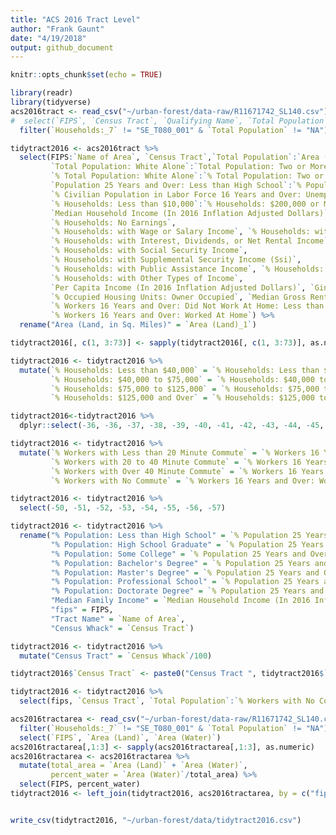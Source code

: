 ```yaml
---
title: "ACS 2016 Tract Level"
author: "Frank Gaunt"
date: "4/19/2018"
output: github_document
---
```


```r
knitr::opts_chunk$set(echo = TRUE)
```

```r
library(readr)
library(tidyverse)
acs2016tract <- read_csv("~/urban-forest/data-raw/R11671742_SL140.csv") %>%
#  select(`FIPS`, `Census Tract`, `Qualifying Name`, `Total Population`:`% Workers 16 Years and Over: Worked At Home`) %>%
  filter(`Households:_7` != "SE_T080_001" & `Total Population` != "NA") 

tidytract2016 <- acs2016tract %>%
  select(FIPS:`Name of Area`, `Census Tract`,`Total Population`:`Area (Land)_1`,
         `Total Population: White Alone`:`Total Population: Two or More Races`, 
         `% Total Population: White Alone`:`% Total Population: Two or More Races`,
         `Population 25 Years and Over: Less than High School`:`% Population 25 Years and Over: Doctorate Degree`, 
         `% Civilian Population in Labor Force 16 Years and Over: Unemployed`, 
         `% Households: Less than $10,000`:`% Households: $200,000 or More`, 
         `Median Household Income (In 2016 Inflation Adjusted Dollars)`, 
         `% Households: No Earnings`, 
         `% Households: with Wage or Salary Income`, `% Households: with Self-Employment Income`, 
         `% Households: with Interest, Dividends, or Net Rental Income`, 
         `% Households: with Social Security Income`, 
         `% Households: with Supplemental Security Income (Ssi)`, 
         `% Households: with Public Assistance Income`, `% Households: with Retirement Income`, 
         `% Households: with Other Types of Income`, 
         `Per Capita Income (In 2016 Inflation Adjusted Dollars)`, `Gini Index`, 
         `% Occupied Housing Units: Owner Occupied`, `Median Gross Rent`, 
         `% Workers 16 Years and Over: Did Not Work At Home: Less than 10 Minutes`:`% Workers 16 Years and Over: Did Not Work At Home: 90 or More Minutes`, 
         `% Workers 16 Years and Over: Worked At Home`) %>%
  rename("Area (Land, in Sq. Miles)" = `Area (Land)_1`)

tidytract2016[, c(1, 3:73)] <- sapply(tidytract2016[, c(1, 3:73)], as.numeric)

tidytract2016 <- tidytract2016 %>%
  mutate(`% Households: Less than $40,000` = `% Households: Less than $10,000` + `% Households: $10,000 to $14,999` + `% Households: $15,000 to $19,999` + `% Households: $20,000 to $24,999` + `% Households: $25,000 to $29,999` + `% Households: $30,000 to $34,999` + `% Households: $35,000 to $39,999`,
         `% Households: $40,000 to $75,000` = `% Households: $40,000 to $44,999` + `% Households: $45,000 to $49,999` + `% Households: $50,000 to $59,999` + `% Households: $60,000 to $74,999`,
         `% Households: $75,000 to $125,000` = `% Households: $75,000 to $99,999` + `% Households: $100,000 to $124,999`,
         `% Households: $125,000 and Over` = `% Households: $125,000 to $149,999` + `% Households: $150,000 to $199,999` + `% Households: $200,000 or More`) 

tidytract2016<-tidytract2016 %>%
  dplyr::select(-36, -36, -37, -38, -39, -40, -41, -42, -43, -44, -45, -46, -47, -48, -49, -50, -51)

tidytract2016 <- tidytract2016 %>%
  mutate(`% Workers with Less than 20 Minute Commute` = `% Workers 16 Years and Over: Did Not Work At Home: Less than 10 Minutes` + `% Workers 16 Years and Over: Did Not Work At Home: 10 to 19 Minutes`,
         `% Workers with 20 to 40 Minute Commute` = `% Workers 16 Years and Over: Did Not Work At Home: 20 to 29 Minutes` + `% Workers 16 Years and Over: Did Not Work At Home: 30 to 39 Minutes`,
         `% Workers with Over 40 Minute Commute` = `% Workers 16 Years and Over: Did Not Work At Home: 40 to 59 Minutes` + `% Workers 16 Years and Over: Did Not Work At Home: 60 to 89 Minutes` + `% Workers 16 Years and Over: Did Not Work At Home: 90 or More Minutes`,
         `% Workers with No Commute` = `% Workers 16 Years and Over: Worked At Home`)

tidytract2016 <- tidytract2016 %>%
  select(-50, -51, -52, -53, -54, -55, -56, -57)

tidytract2016 <- tidytract2016 %>%
  rename("% Population: Less than High School" = `% Population 25 Years and Over: Less than High School`,
         "% Population: High School Graduate" = `% Population 25 Years and Over: High School Graduate (Includes Equivalency)`,
         "% Population: Some College" = `% Population 25 Years and Over: Some College`,
         "% Population: Bachelor's Degree" = `% Population 25 Years and Over: Bachelor's Degree`,
         "% Population: Master's Degree" = `% Population 25 Years and Over: Master's Degree`,
         "% Population: Professional School" = `% Population 25 Years and Over: Professional School Degree`,
         "% Population: Doctorate Degree" = `% Population 25 Years and Over: Doctorate Degree`,
         "Median Family Income" = `Median Household Income (In 2016 Inflation Adjusted Dollars)`,
         "fips" = FIPS,
         "Tract Name" = `Name of Area`,
         "Census Whack" = `Census Tract`)

tidytract2016 <- tidytract2016 %>%
  mutate("Census Tract" = `Census Whack`/100)

tidytract2016$`Census Tract` <- paste0("Census Tract ", tidytract2016$`Census Tract`)

tidytract2016 <- tidytract2016 %>%
  select(fips, `Census Tract`, `Total Population`:`% Workers with No Commute`)

acs2016tractarea <- read_csv("~/urban-forest/data-raw/R11671742_SL140.csv") %>%
  filter(`Households:_7` != "SE_T080_001" & `Total Population` != "NA") %>%
  select(`FIPS`, `Area (Land)`, `Area (Water)`)
acs2016tractarea[,1:3] <- sapply(acs2016tractarea[,1:3], as.numeric)
acs2016tractarea <- acs2016tractarea %>%
  mutate(total_area = `Area (Land)` + `Area (Water)`,
         percent_water = `Area (Water)`/total_area) %>%
  select(FIPS, percent_water)
tidytract2016 <- left_join(tidytract2016, acs2016tractarea, by = c("fips" = "FIPS"))


write_csv(tidytract2016, "~/urban-forest/data/tidytract2016.csv")
```
